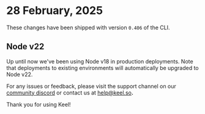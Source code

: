 # 28 February, 2025

These changes have been shipped with version `0.406` of the CLI.

## Node v22

Up until now we've been using Node v18 in production deployments.  Note that deployments to existing environments will automatically be upgraded to Node v22.

For any issues or feedback, please visit the support channel on our [community discord](https://keel.so/discord) or contact us at [help@keel.so](mailto:help@keel.so)**.**

Thank you for using Keel!